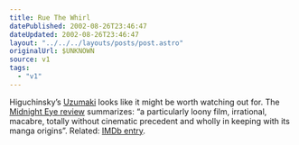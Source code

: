 ```yaml
---
title: Rue The Whirl
datePublished: 2002-08-26T23:46:47
dateUpdated: 2002-08-26T23:46:47
layout: "../../../layouts/posts/post.astro"
originalUrl: $UNKNOWN
source: v1
tags:
  - "v1"
---
```


Higuchinsky&#8217;s [Uzumaki][1] looks like it might be worth watching out for. The [Midnight Eye review][2] summarizes: &#8220;a particularly loony film, irrational, macabre, totally without cinematic precedent and wholly in keeping with its manga origins&#8221;. Related: [IMDb entry][3].

[1]: http://www.jpopcinema.com/uzumaki/ "JpopCinema: Uzumaki"
[2]: http://www.midnighteye.com/reviews/uzumaki.shtml "Midnight Eye: Uzmaki Review"
[3]: http://uk.imdb.com/Title?0244870 "IMDb UK: Uzmaki"
